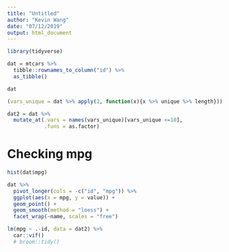 ```yaml
---
title: "Untitled"
author: "Kevin Wang"
date: "07/12/2019"
output: html_document
---
```


```r
library(tidyverse)
```


```r
dat = mtcars %>% 
  tibble::rownames_to_column("id") %>% 
  as_tibble()

dat
```

```r
(vars_unique = dat %>% apply(2, function(x){x %>% unique %>% length}))

dat2 = dat %>% 
  mutate_at(.vars = names(vars_unique)[vars_unique <=10],
            .funs = as.factor)


```

# Checking mpg
```r
hist(dat$mpg)
```

```r
dat %>% 
  pivot_longer(cols = -c("id", "mpg")) %>% 
  ggplot(aes(x = mpg, y = value)) +
  geom_point() +
  geom_smooth(method = "loess") +
  facet_wrap(~name, scales = "free")
```



```r
lm(mpg ~ .-id, data = dat2) %>% 
  car::vif()
  # broom::tidy()
```

